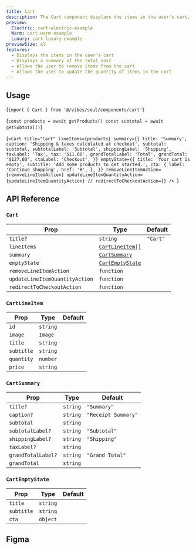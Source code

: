 ```yaml
---
title: Cart
description: The Cart component displays the items in the user's cart, along with a summary of the total cost.
preview:
  Electric: cart-electric-example
  Warm: cart-warm-example
  Luxury: cart-luxury-example
previewSize: xl
features:
  - Displays the items in the user's cart
  - Displays a summary of the total cost
  - Allows the user to remove items from the cart
  - Allows the user to update the quantity of items in the cart
---
```


## Usage

<CodeBlock lang="bash">{`import { Cart } from '@/vibes/soul/components/cart'`}</CodeBlock>

<CodeBlock lang="bash">{`const products = await getProducts()
const subtotal = await getSubtotal()`}</CodeBlock>

<CodeBlock lang="bash">{`<Cart
  title="Cart"
  lineItems={products}
  summary={{
    title: 'Summary',
    caption: 'Shipping & taxes calculated at checkout',
    subtotal: subtotal,
    subtotalLabel: 'Subtotal',
    shippingLabel: 'Shipping',
    taxLabel: 'Tax',
    tax: '$11.60',
    grandTotalLabel: 'Total',
    grandTotal: '$127.60',
    ctaLabel: 'Checkout',
  }}
  emptyState={{
    title: 'Your cart is empty',
    subtitle: 'Add some products to get started.',
    cta: {
      label: 'Continue shopping',
      href: '#',
    },
  }}
  removeLineItemAction={removeLineItemAction}
  updateLineItemQuantityAction={updateLineItemQuantityAction}
  // redirectToCheckoutAction={}
/>
`}</CodeBlock>

## API Reference

### `Cart`

| Prop                           | Type                                                                                                    | Default  |
| ------------------------------ | ------------------------------------------------------------------------------------------------------- | -------- |
| `title?`                       | `string`                                                                                                | `"Cart"` |
| `lineItems`                    | [`CartLineItem[]`](#cartlineitem)                                                                       |          |
| `summary`                      | [`CartSummary`](#cartsummary)                                                                           |          |
| `emptyState`                   | [`CartEmptyState`](#cartemptystate)                                                                     |          |
| `removeLineItemAction`         | `function` <Tooltip content='(id: string) => Promise<void>' />                                          |          |
| `updateLineItemQuantityAction` | `function` <Tooltip content='({ id, quantity } : { id: string; quantity: number }) => Promise<void>' /> |          |
| `redirectToCheckoutAction`     | `function` <Tooltip content='() => Promise<void>' />                                                    |          |

### `CartLineItem`

| Prop       | Type                                                     | Default |
| ---------- | -------------------------------------------------------- | ------- |
| `id`       | `string`                                                 |         |
| `image`    | `Image` <Tooltip content="{src: string, alt: string}" /> |         |
| `title`    | `string`                                                 |         |
| `subtitle` | `string`                                                 |         |
| `quantity` | `number`                                                 |         |
| `price`    | `string`                                                 |         |

### `CartSummary`

| Prop               | Type     | Default             |
| ------------------ | -------- | ------------------- |
| `title?`           | `string` | `"Summary"`         |
| `caption?`         | `string` | `"Receipt Summary"` |
| `subtotal`         | `string` |                     |
| `subtotalLabel?`   | `string` | `"Subtotal"`        |
| `shippingLabel?`   | `string` | `"Shipping"`        |
| `taxLabel?`        | `string` |                     |
| `grandTotalLabel?` | `string` | `"Grand Total"`     |
| `grandTotal`       | `string` |                     |

### `CartEmptyState`

| Prop       | Type                                                        | Default |
| ---------- | ----------------------------------------------------------- | ------- |
| `title`    | `string`                                                    |         |
| `subtitle` | `string`                                                    |         |
| `cta`      | `object` <Tooltip content='{label: string, href: string}'/> |         |

## Figma

<Figma url="https://www.figma.com/design/kgCf8OkDCe90wBSKNNqueL/Soul-Vibe?node-id=1720-21795&t=RzBeIql49iCnmSMw-4" />
